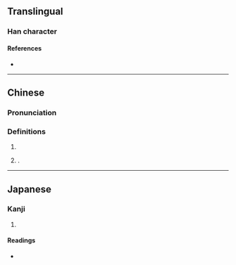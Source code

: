 {{character info}}
==Translingual==

===Han character===
{{Han char|rn=9|rad=人|as=07|sn=9|four=|canj=OMNN,XOMNN|ids=⿱亼⿰丑刂}}

====References====
* {{Han ref|kx=0103.180|dkj=00645|hdz=10155.060|uh=4FB4|ud=20404}}

----

==Chinese==
{{zh-forms}}

===Pronunciation===
{{zh-pron
|m=chǒu
|c=cau2
|mc=
|oc=
|ma=
|cat=pn
}}

===Definitions===
{{zh-hanzi}}

# {{zh-alt-form|𡚽}}
# {{surname|zh}}.

----

==Japanese==

===Kanji===
{{ja-kanji|grade=|rs=人07}}

# {{rfdef|ja|sort=人07}}

====Readings====
* {{ja-readings|on=ちゅう|kun=}}